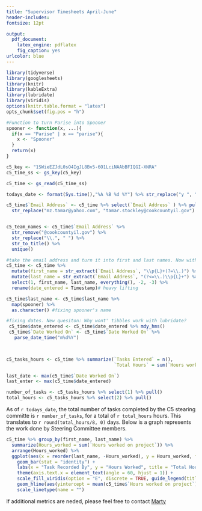 ---
title: "Supervisor Timesheets April-June"
header-includes: 
fontsize: 12pt

output:
  pdf_document:
    latex_engine: pdflatex
    fig_caption: yes
urlcolor: blue
---
```{r, packages, include = TRUE, message = FALSE, echo = FALSE}
library(tidyverse)
library(googlesheets)
library(knitr)
library(kableExtra)
library(lubridate)
library(viridis)
options(knitr.table.format = "latex")
opts_chunk$set(fig.pos = "h")
```

```{r, data, include = TRUE, message = FALSE, echo = FALSE}
#Function to turn Parise into Spooner
spooner <- function(x, ...){
  if(x == "Parise" | x == "parise"){
    x <- "Spooner"
  }
  return(x)
}

c5_key <- "1SWieEZJdL0sO4IgJL8Bv5-6O1LciNAAbBFIQGI-XNRA"
c5_time_ss <- gs_key(c5_key)

c5_time <- gs_read(c5_time_ss)

todays_date <- format(Sys.time(),"%A %B %d %Y") %>% str_replace("y ", "y, ")

c5_time$`Email Address` <- c5_time %>% select(`Email Address` ) %>% pull() %>%
  str_replace("mz.tamar@yahoo.com", "tamar.stockley@cookcountyil.gov")


c5_team_names <- c5_time$`Email Address` %>% 
  str_remove("@cookcountyil.gov") %>%  
  str_replace("\\.", " ") %>% 
  str_to_title() %>% 
  unique()

#take the email address and turn it into first and last names. Now with 100% more regex! 
c5_time <- c5_time %>% 
  mutate(first_name = str_extract(`Email Address`, "\\p{L}+(?=\\.)") %>% str_to_title()) %>% 
  mutate(last_name = str_extract(`Email Address`, "(?<=\\.)\\p{L}+") %>% str_to_title()) %>% 
  select(1, first_name, last_name, everything(), -2, -3) %>%
  rename(date_entered = Timestamp)# heavy lifting

c5_time$last_name <- c5_time$last_name %>% 
  map(spooner) %>% 
  as.character() #fixing spooner's name

#fixing dates. New quesiton: Why wont' tibbles work with lubridate?
 c5_time$date_entered <- c5_time$date_entered %>% mdy_hms()
 c5_time$`Date Worked On` <- c5_time$`Date Worked On` %>%
   parse_date_time("m%d%Y")


 
c5_tasks_hours <- c5_time %>% summarize(`Tasks Entered` = n(), 
                                        `Total Hours` = sum(`Hours worked on project`))

last_date <- max(c5_time$`Date Worked On`)
last_enter <- max(c5_time$date_entered)

number_of_tasks <- c5_tasks_hours %>% select(1) %>% pull()
total_hours <- c5_tasks_hours %>% select(2) %>% pull()
```

As of `r todays_date`, the total number of tasks completed by the C5
stearing committe is `r number_of_tasks`, for a total of `r total_hours` hours. This translates to `r round(total_hours/8, 0)` days. Below is a graph represents the work done by Steering Committee members.


```{r, hours_worked, include = TRUE, message = FALSE, echo = FALSE, fig.pos="H"}

c5_time %>% group_by(first_name, last_name) %>% 
  summarize(Hours_worked = sum(`Hours worked on project`)) %>% 
  arrange(Hours_worked) %>% 
  ggplot(aes(x = reorder(last_name, -Hours_worked), y = Hours_worked, fill = last_name)) + 
    geom_bar(stat = "identity") + 
    labs(x = "Task Recorded By", y = "Hours Worked", title = "Total Hours Worked: April 2018 - June 2018") +
    theme(axis.text.x = element_text(angle = 60, hjust = 1)) +
    scale_fill_viridis(option = "E", discrete = TRUE, guide_legend(title = "C5 Steering Committee")) + 
    geom_hline(aes(yintercept = mean(c5_time$`Hours worked on project`), linetype = "Average Hours Worked per Project")) + 
    scale_linetype(name = "")
```

If additional metrics are neded, please feel free to contact [Marty](mailto:martin.gleason)
